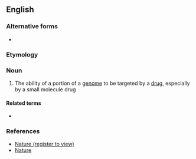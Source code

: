 ==English==

===Alternative forms===
* {{l|en|drugability}}

===Etymology===
{{suffix|en|drug|ability}}

===Noun===
{{en-noun}}

# {{lb|en|genetics|medicine}} The ability of a portion of a [[genome]] to be targeted by a [[drug]], especially by a small molecule drug

====Related terms====
* {{l|en|druggable}}

===References===
* [http://www.nature.com/nrd/journal/v6/n3/full/nrd2275.html Nature (register to view)]
* [http://www.nature.com/npp/journal/v34/n1/full/npp2008149a.html Nature]